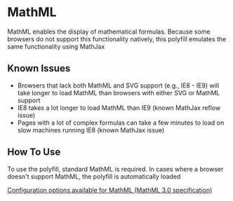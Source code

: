 
<Meta title="Components/MathML/Intro" />

# MathML

MathML enables the display of mathematical formulas. Because some browsers do not support this functionality natively, this polyfill emulates the same functionality using MathJax

## Known Issues

<ul>
  <li>
    Browsers that lack both MathML and SVG support (e.g., IE8 - IE9) will take
    longer to load MathML than browsers with either SVG or MathML support
  </li>
  <li>
    IE8 takes a lot longer to load MathML than IE9 (known MathJax reflow issue)
  </li>
  <li>
    Pages with a lot of complex formulas can take a few minutes to load on slow
    machines running IE8 (known MathJax issue)
  </li>
</ul>

## How To Use

To use the polyfill, standard MathML is required. In cases where a browser doesn't support MathML, the polyfill is automatically loaded

<a href="https://www.w3.org/TR/MathML3/" target="_blank">
  Configuration options available for MathML (MathML 3.0 specification)
</a>
